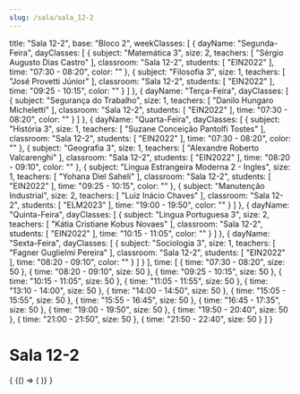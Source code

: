 ```yaml
---
slug: /sala/sala_12-2
---
```

  title: "Sala 12-2",
  base: "Bloco 2",
  weekClasses: [
    {
      dayName: "Segunda-Feira",
      dayClasses: [
        {
          subject: "Matemática 3",
          size: 2,
          teachers: [
            "Sérgio Augusto Dias Castro"
          ],
          classroom: "Sala 12-2",
          students: [
            "EIN2022"
          ],
          time: "07:30 - 08:20",
          color: ""
        },
        {
          subject: "Filosofia 3",
          size: 1,
          teachers: [
            "José Provetti Júnior"
          ],
          classroom: "Sala 12-2",
          students: [
            "EIN2022"
          ],
          time: "09:25 - 10:15",
          color: ""
        }
      ]
    },
    {
      dayName: "Terça-Feira",
      dayClasses: [
        {
          subject: "Segurança do Trabalho",
          size: 1,
          teachers: [
            "Danilo Hungaro Micheletti"
          ],
          classroom: "Sala 12-2",
          students: [
            "EIN2022"
          ],
          time: "07:30 - 08:20",
          color: ""
        }
      ]
    },
    {
      dayName: "Quarta-Feira",
      dayClasses: [
        {
          subject: "História 3",
          size: 1,
          teachers: [
            "Suzane Conceição Pantolfi Tostes"
          ],
          classroom: "Sala 12-2",
          students: [
            "EIN2022"
          ],
          time: "07:30 - 08:20",
          color: ""
        },
        {
          subject: "Geografia 3",
          size: 1,
          teachers: [
            "Alexandre Roberto Valcarenghi"
          ],
          classroom: "Sala 12-2",
          students: [
            "EIN2022"
          ],
          time: "08:20 - 09:10",
          color: ""
        },
        {
          subject: "Lingua Estrangeira Moderna 2 - Ingles",
          size: 1,
          teachers: [
            "Yohana Diel Saheli"
          ],
          classroom: "Sala 12-2",
          students: [
            "EIN2022"
          ],
          time: "09:25 - 10:15",
          color: ""
        },
        {
          subject: "Manutenção Industrial",
          size: 2,
          teachers: [
            "Luiz Inácio Chaves"
          ],
          classroom: "Sala 12-2",
          students: [
            "ELM2023"
          ],
          time: "19:00 - 19:50",
          color: ""
        }
      ]
    },
    {
      dayName: "Quinta-Feira",
      dayClasses: [
        {
          subject: "Lingua Portuguesa 3",
          size: 2,
          teachers: [
            "Kátia Cristiane Kobus Novaes"
          ],
          classroom: "Sala 12-2",
          students: [
            "EIN2022"
          ],
          time: "10:15 - 11:05",
          color: ""
        }
      ]
    },
    {
      dayName: "Sexta-Feira",
      dayClasses: [
        {
          subject: "Sociologia 3",
          size: 1,
          teachers: [
            "Fagner Guglielmi Pereira"
          ],
          classroom: "Sala 12-2",
          students: [
            "EIN2022"
          ],
          time: "08:20 - 09:10",
          color: ""
        }
      ]
    }
  ],
  time: [
    {
      time: "07:30 - 08:20",
      size: 50
    },
    {
      time: "08:20 - 09:10",
      size: 50
    },
    {
      time: "09:25 - 10:15",
      size: 50
    },
    {
      time: "10:15 - 11:05",
      size: 50
    },
    {
      time: "11:05 - 11:55",
      size: 50
    },
    {
      time: "13:10 - 14:00",
      size: 50
    },
    {
      time: "14:00 - 14:50",
      size: 50
    },
    {
      time: "15:05 - 15:55",
      size: 50
    },
    {
      time: "15:55 - 16:45",
      size: 50
    },
    {
      time: "16:45 - 17:35",
      size: 50
    },
    {
      time: "19:00 - 19:50",
      size: 50
    },
    {
      time: "19:50 - 20:40",
      size: 50
    },
    {
      time: "21:00 - 21:50",
      size: 50
    },
    {
      time: "21:50 - 22:40",
      size: 50
    }
  ]
}

# Sala 12-2

<div>
  {
    <BrowserOnly>
      {() => (
        <Grid
          title={data.title}
          weekClasses={data.weekClasses}
          time={data.time}
        />
      )}
    </BrowserOnly>
  }
</div>
